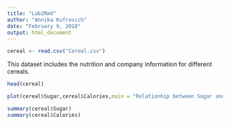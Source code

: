 ```yaml
---
title: "Lab2Rmd"
author: "Annika Kufrovich"
date: "February 9, 2018"
output: html_document
---
```


```r
cereal <- read.csv("Cereal.csv")
```

This dataset includes the nutrition and company information for different cereals.

```r
head(cereal)
```

```r
plot(cereal$Sugar,cereal$Calories,main = "Relationhip between Sugar and Calories for cereal", xlab = "Sugars", ylab = "Calories")
```

```r
summary(cereal$Sugar)
summary(cereal$Calories)
```

